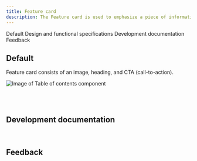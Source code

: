 ```yaml
---
title: Feature card
description: The Feature card is used to emphasize a piece of information, indicate significant progression or highlight an important next step.
---
```



<ComponentDescription name="Feature card" type="ui" />

<AnchorLinks>

<AnchorLink>Default</AnchorLink>
<AnchorLink>Design and functional specifications</AnchorLink>
<AnchorLink>Development documentation</AnchorLink>
<AnchorLink>Feedback</AnchorLink>

</AnchorLinks>

## Default

Feature card consists of an image, heading, and CTA (call-to-action).

<Row>
<Column colMd={8} colLg={8}>

![Image of Table of contents component](../../images/component/feature-card/feature-card-default.jpg)

</Column>
</Row>

<br />

<SpecLinks name="Feature card" design="https://ibm.box.com/s/292bsxb7tat33ch341u8o4oh6xdx19ct" />

<br />

## Development documentation

<ComponentStatus name="Feature card" type="ui" />

<br />

## Feedback

<ComponentFeedback />
